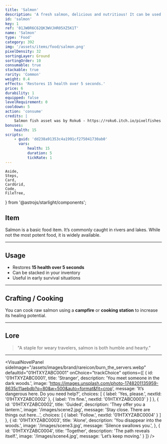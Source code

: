 ```yaml
---
title: 'Salmon'
description: 'A fresh salmon, delicious and nutritious! It can be used for cooking!'
id: 'salmon'
key: 1
ref: '01JW0R6C62QK3WVJHR05XZ5K1T'
name: 'Salmon'
type: 'Food'
category: 392
img: '/assets/items/food/salmon.png'
pixelDensity: 32
sortingLayer: Ground
sortingOrder: 10
consumable: true
stackable: true
rarity: 'Common'
weight: 0.4
effects: 'Restores 15 health over 5 seconds.'
price: 6
durability: 1
equipped: false
levelRequirement: 0
cooldown: 5
action: 'consume'
credits: |
    Salmon fish asset was by Roku6 - https://roku6.itch.io/pixelfishes
bonuses:
    health: 15
scripts:
    - guid: 'dd238a91353c4a1991cf275041730ab0'
      vars:
          health: 15
          duration: 5
          tickRate: 1
---
```




	Aside,
	Steps,
	Card,
	CardGrid,
	Code,
	FileTree,
} from '@astrojs/starlight/components';


## Item

Salmon is a basic food item. It’s commonly caught in rivers and lakes. While not the most potent food, it is widely available.

---

<ItemDBPanel data={frontmatter} />

## Usage

- Restores **15 health over 5 seconds**
- Can be stacked in your inventory
- Useful in early survival situations

---

## Crafting / Cooking

You can cook raw salmon using a **campfire** or **cooking station** to increase its healing potential.

---

## Lore

> "A staple for weary travelers, salmon is both humble and hearty."

---

<VisualNovelPanel
  sideImage="/assets/images/brand/rareicon/burn_the_servers.webp"
  defaultId="01HTXYZABC0001"
  onChoice="trackChoice"
  options={[
    {
      id: '01HTXYZABC0001',
      title: 'Stranger',
      description: 'You meet someone in the dark woods.',
      image: 'https://images.unsplash.com/photo-1748201135959-8635c11aebdb?q=80&w=500&auto=format&fit=crop',
      message: 'It’s dangerous here. Do you need help?',
      choices: [
        { label: 'Yes, please.', nextId: '01HTXYZABC0002' },
        { label: 'I’m fine.', nextId: '01HTXYZABC0003' }
      ]
    },
    {
      id: '01HTXYZABC0002',
      title: 'Guided',
      description: 'They offer you a lantern.',
      image: '/images/scene2.jpg',
      message: 'Stay close. There are things out here...',
      choices: [
        { label: 'Follow.', nextId: '01HTXYZABC0004' }
      ]
    },
    {
      id: '01HTXYZABC0003',
      title: 'Alone',
      description: 'You disappear into the woods.',
      image: '/images/scene3.jpg',
      message: 'Silence swallows you.',
    },
    {
      id: '01HTXYZABC0004',
      title: 'Together',
      description: 'The path reveals itself.',
      image: '/images/scene4.jpg',
      message: 'Let’s keep moving.'
    }
  ]}
/>